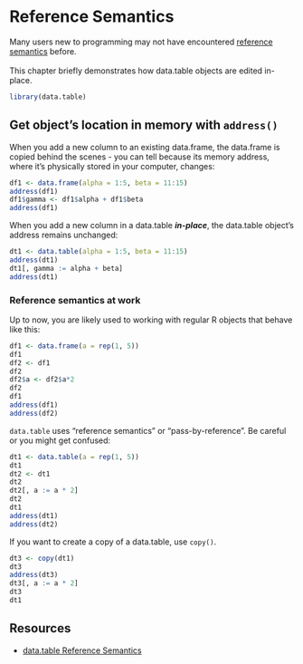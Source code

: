 # Reference Semantics

Many users new to programming may not have encountered 
[reference semantics](https://en.wikipedia.org/wiki/Evaluation_strategy#Call_by_reference) before.
<br><br>
This chapter briefly demonstrates how data.table objects are edited in-place.

```r
library(data.table)
```

## Get object's location in memory with `address()`

When you add a new column to an existing data.frame, the data.frame is copied 
behind the scenes - you can tell because its memory address, where it's 
physically stored in your computer, changes:

```r
df1 <- data.frame(alpha = 1:5, beta = 11:15)
address(df1)
df1$gamma <- df1$alpha + df1$beta
address(df1)
```

When you add a new column in a data.table ***in-place***, the data.table
object's address remains unchanged:

```r
dt1 <- data.table(alpha = 1:5, beta = 11:15)
address(dt1)
dt1[, gamma := alpha + beta]
address(dt1)
```

### Reference semantics at work

Up to now, you are likely used to working with regular R objects that behave 
like this:

```r
df1 <- data.frame(a = rep(1, 5))
df1
df2 <- df1
df2
df2$a <- df2$a*2
df2
df1
address(df1)
address(df2)
```

`data.table` uses "reference semantics" or "pass-by-reference". Be careful 
or you might get confused:

```r
dt1 <- data.table(a = rep(1, 5))
dt1
dt2 <- dt1
dt2
dt2[, a := a * 2]
dt2
dt1
address(dt1)
address(dt2)
```

::: callout-important
If you want to create a copy of a data.table, use `copy()`.
:::

```r
dt3 <- copy(dt1)
dt3
address(dt3)
dt3[, a := a * 2]
dt3
dt1
```

## Resources

- [data.table Reference Semantics](https://cran.r-project.org/web/packages/data.table/vignettes/datatable-reference-semantics.html)
